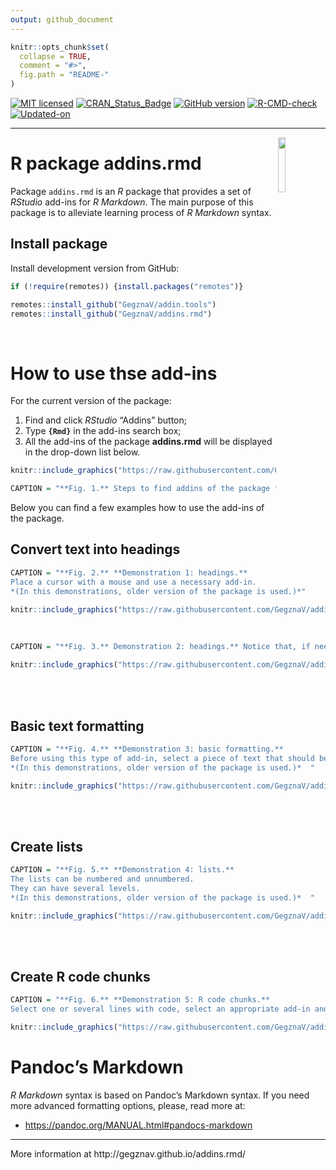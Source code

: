 ```yaml
---
output: github_document
---
```


<!-- README.md is generated from README.Rmd. Please edit that file -->

```r
knitr::opts_chunk$set(
  collapse = TRUE,
  comment = "#>",
  fig.path = "README-"
)
```

<!-- badges: start -->
[![MIT licensed](https://img.shields.io/badge/license-MIT-blue.svg)](https://opensource.org/licenses/MIT)
[![CRAN_Status_Badge](http://www.r-pkg.org/badges/version/addins.rmd)](https://cran.r-project.org/package=addins.rmd)
[![GitHub version](https://img.shields.io/badge/GitHub-`r packageVersion("addins.rmd")`-brightgreen.svg)](https://github.com/GegznaV/addins.rmd)
[![R-CMD-check](https://github.com/GegznaV/addins.rmd/workflows/R-CMD-check/badge.svg)](https://github.com/GegznaV/addins.rmd/actions)
[![Updated-on](https://img.shields.io/badge/Updated%20on-`r gsub('-', '--', Sys.Date())`-yellowgreen.svg)](/commits/master)
<!-- badges: end -->

***


<!-- 
```r
# knitr::include_graphics("http://gegznav.github.io/addins.rmd/logo.png")
``` 
-->


<img src="http://gegznav.github.io/addins.rmd/logo.png" align="right" width="15%" height="15%"/> 
   
R package **addins.rmd**  
==============================================================================

Package `addins.rmd` is an *R* package that provides a set of *RStudio* add-ins for *R Markdown*. The main purpose of this package is to alleviate learning process of *R Markdown* syntax. 

<!-- 

1) **format text in R Markdown documents**:
    - **enclose** either selected text or selected rows with special symbols and text gets inerpreted in a special way when rendered with R Markdown (e.g., converts "bold" into "\*\*bold\*\*"
that is interpreted as "**bold**").
2) **insert** text (e.g., operators `%>%`, `<<-`, `%$%`) at the cursor position;
3)  **replace** symbols in selected
pieces of text (e.g., convert backslashes to forward slashes which results
in strings like `"c:\data\"` converted into `"c:/data/"`).

-->

Install package
------------------------------------------------------------------------------

<!-- 
Install released version from CRAN: 
```r
install.packages("addins.rmd")
```
-->

Install development version from GitHub:
```r
if (!require(remotes)) {install.packages("remotes")}

remotes::install_github("GegznaV/addin.tools")
remotes::install_github("GegznaV/addins.rmd")
```

<br>

How to use thse add-ins
==============================================================================

<!-- 
Recommended workflow and a few examples
-----------------------------------------------------

Get started online http://gegznav.github.io/addins.rmd/articles/v1_workflow.html

And offline:
```r
vignette("v1_workflow", package = "addins.rmd")
```
browseVignettes("addins.rmd") 
-->


For the current version of the package:

1) Find and click *RStudio* "Addins" button;
2) Type **`{Rmd}`** in the add-ins search box;
3) All the add-ins of the package **addins.rmd** will be displayed in the drop-down list below.

```r
knitr::include_graphics("https://raw.githubusercontent.com/GegznaV/addins.rmd/master/docs/figs/steps-search-addins.png")

CAPTION = "**Fig. 1.** Steps to find addins of the package **addins.rmd**.  "
```


Below you can find a few examples how to use the add-ins of the package.

## Convert text into headings

```r
CAPTION = "**Fig. 2.** **Demonstration 1: headings.** 
Place a cursor with a mouse and use a necessary add-in.  
*(In this demonstrations, older version of the package is used.)*"

knitr::include_graphics("https://raw.githubusercontent.com/GegznaV/addins.rmd/master/docs/figs/demo-headings-1.gif")
```

<br>

```r
CAPTION = "**Fig. 3.** Demonstration 2: headings.** Notice that, if needed, a blank line above the selection is added.  "

knitr::include_graphics("https://raw.githubusercontent.com/GegznaV/addins.rmd/master/docs/figs/demo-headings-2.gif")
```

<br><br>

## Basic text formatting

```r
CAPTION = "**Fig. 4.** **Demonstration 3: basic formatting.**
Before using this type of add-in, select a piece of text that should be formatted.  
*(In this demonstrations, older version of the package is used.)*  "

knitr::include_graphics("https://raw.githubusercontent.com/GegznaV/addins.rmd/master/docs/figs/demo-formatting-1.gif")
```

<br><br>

## Create lists

```r
CAPTION = "**Fig. 5.** **Demonstration 4: lists.**
The lists can be numbered and unnumbered. 
They can have several levels. 
*(In this demonstrations, older version of the package is used.)*  "

knitr::include_graphics("https://raw.githubusercontent.com/GegznaV/addins.rmd/master/docs/figs/demo-lists-1.gif")

```

<br><br>

## Create R code chunks

```r
CAPTION = "**Fig. 6.** **Demonstration 5: R code chunks.**
Select one or several lines with code, select an appropriate add-in and include code into a chunk.  "

knitr::include_graphics("https://raw.githubusercontent.com/GegznaV/addins.rmd/master/docs/figs/demo-chunk-add-1.gif")

```

Pandoc's Markdown
==============================================================================

*R Markdown* syntax is based on Pandoc's Markdown syntax. 
If you need more advanced formatting options, please, read more at:

- [https://pandoc.org/MANUAL.html#pandocs-markdown](https://pandoc.org/MANUAL.html#pandocs-markdown){target="_blank"}

***

More information at http://gegznav.github.io/addins.rmd/

